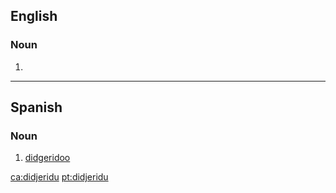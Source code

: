 ==English==
{{wikipedia}}

===Noun===
{{en-noun}}

# {{alternative form of|didgeridoo|lang=en}}

----

==Spanish==

===Noun===
{{es-noun|m|didjeridu}}

# {{label|es|musici}} [[didgeridoo]]

[[ca:didjeridu]]
[[pt:didjeridu]]